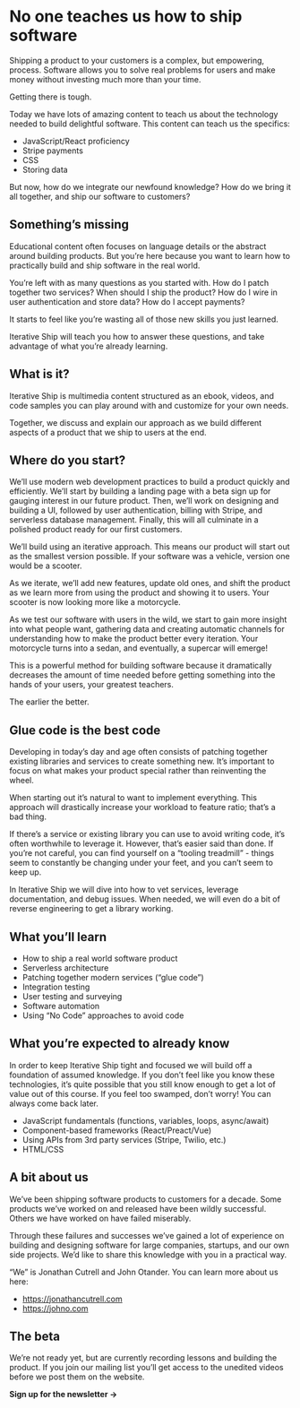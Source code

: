 

# No one teaches us how to ship software

Shipping a product to your customers is a complex, but empowering, process. Software allows you to solve real problems for users and make money without investing much more than your time.

Getting there is tough.

Today we have lots of amazing content to teach us about the technology needed to build delightful software. This content can teach us the specifics:

- JavaScript/React proficiency
- Stripe payments
- CSS
- Storing data

But now, how do we integrate our newfound knowledge? How do we bring it all together, and ship our software to customers?


## Something’s missing

Educational content often focuses on language details or the abstract around building products. But you’re here because you want to learn how to practically build and ship software in the real world.

You’re left with as many questions as you started with. How do I patch together two services? When should I ship the product? How do I wire in user authentication and store data? How do I accept payments?

It starts to feel like you’re wasting all of those new skills you just learned.

Iterative Ship will teach you how to answer these questions, and take advantage of what you’re already learning.

## What is it?

Iterative Ship is multimedia content structured as an ebook, videos, and code samples you can play around with and customize for your own needs.

Together, we discuss and explain our approach as we build different aspects of a product that we ship to users at the end.

## Where do you start?

We’ll use modern web development practices to build a product quickly and efficiently. We’ll start by building a landing page with a beta sign up for gauging interest in our future product. Then, we’ll work on designing and building a UI, followed by user authentication, billing with Stripe, and serverless database management. Finally, this will all culminate in a polished product ready for our first customers.

We’ll build using an iterative approach. This means our product will start out as the smallest version possible. If your software was a vehicle, version one would be a scooter.

As we iterate, we’ll add new features, update old ones, and shift the product as we learn more from using the product and showing it to users. Your scooter is now looking more like a motorcycle.

As we test our software with users in the wild, we start to gain more insight into what people want, gathering data and creating automatic channels for understanding how to make the product better every iteration. Your motorcycle turns into a sedan, and eventually, a supercar will emerge!

This is a powerful method for building software because it dramatically decreases the amount of time needed before getting something into the hands of your users, your greatest teachers.

The earlier the better.

## Glue code is the best code

Developing in today’s day and age often consists of patching together existing libraries and services to create something new. It’s important to focus on what makes your product special rather than reinventing the wheel.

When starting out it’s natural to want to implement everything. This approach will drastically increase your workload to feature ratio; that’s a bad thing.

If there’s a service or existing library you can use to avoid writing code, it’s often worthwhile to leverage it. However, that’s easier said than done. If you’re not careful, you can find yourself on a “tooling treadmill” - things seem to constantly be changing under your feet, and you can’t seem to keep up.

In Iterative Ship we will dive into how to vet services, leverage documentation, and debug issues. When needed, we will even do a bit of reverse engineering to get a library working.

## What you’ll learn

- How to ship a real world software product
- Serverless architecture
- Patching together modern services (“glue code”)
- Integration testing
- User testing and surveying
- Software automation
- Using “No Code” approaches to avoid code


## What you’re expected to already know

In order to keep Iterative Ship tight and focused we will build off a foundation of assumed knowledge. If you don’t feel like you know these technologies, it’s quite possible that you still know enough to get a lot of value out of this course. If you feel too swamped, don’t worry! You can always come back later.

- JavaScript fundamentals (functions, variables, loops, async/await)
- Component-based frameworks (React/Preact/Vue)
- Using APIs from 3rd party services (Stripe, Twilio, etc.)
- HTML/CSS

## A bit about us

We’ve been shipping software products to customers for a decade. Some products we’ve worked on and released have been wildly successful. Others we have worked on have failed miserably.

Through these failures and successes we’ve gained a lot of experience on building and designing software for large companies, startups, and our own side projects. We’d like to share this knowledge with you in a practical way.

“We” is Jonathan Cutrell and John Otander. You can learn more about us here:

- https://jonathancutrell.com
- https://johno.com

## The beta

We’re not ready yet, but are currently recording lessons and building the product. If you join our mailing list you’ll get access to the unedited videos before we post them on the website.

**Sign up for the newsletter →**
